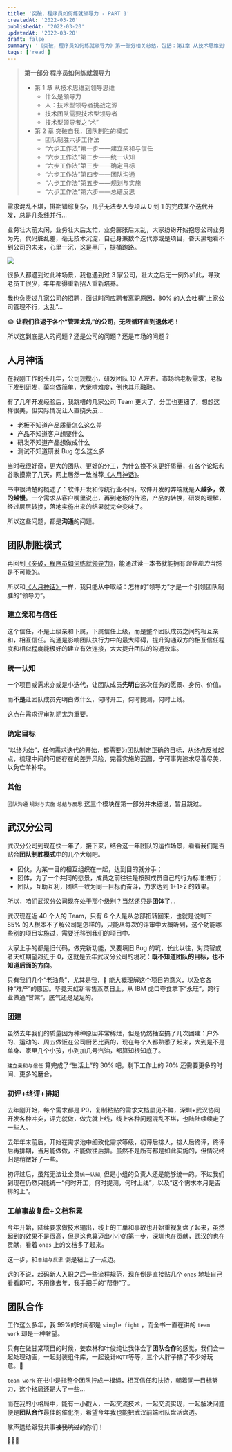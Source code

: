 ```yaml
---
title: '突破，程序员如何练就领导力 - PART 1'
createdAt: '2022-03-20'
publishedAt: '2022-03-20'
updatedAt: '2022-03-20'
draft: false
summary: '《突破，程序员如何练就领导力》第一部分相关总结，包括：第1章 从技术思维到领导思维，第2章 突破自我，团队制胜的模式'
tags: ['read']
---
```


> **第一部分 程序员如何练就领导力**
>
> - 第 1 章 从技术思维到领导思维
>   - 什么是领导力
>   - 人：技术型领导者挑战之源
>   - 技术团队需要技术型领导者
>   - 技术型领导者之“术”
> - 第 2 章 突破自我，团队制胜的模式
>   - 团队制胜六步工作法
>   - “六步工作法”第一步——建立亲和与信任
>   - “六步工作法”第二步——统一认知
>   - “六步工作法”第三步——确定目标
>   - “六步工作法”第四步——团队沟通
>   - “六步工作法”第五步——规划与实施
>   - “六步工作法”第六步——总结反思

需求混乱不堪，排期错综复杂，几乎无法专人专项从 0 到 1 的完成某个迭代开发，总是几条线并行...

业务壮大前太闲，业务壮大后太忙，业务膨胀后太乱，大家纷纷开始抱怨公司业务为先，代码脏乱差，毫无技术沉淀，自己身兼数个迭代亦或是项目，昏天黑地看不到公司的未来，心里一沉，这是黑厂，提桶跑路。

<Image
  src="/static/images/breakthrough/60542ff4bccbaVBo.gif"
  width={300}
  height={264}
/>

很多人都遇到过此种场景，我也遇到过 3 家公司，壮大之后无一例外如此，导致老员工很少，年年都得重新招人重新培养。

我也负责过几家公司的招聘，面试时问应聘者离职原因，80% 的人会吐槽“上家公司管理不行，太乱”...

😂 **让我们往返于各个“管理太乱”的公司，无限循环直到退休吧！**

所以这到底是人的问题？还是公司的问题？还是市场的问题？

## 人月神话

在我刚工作的头几年，公司规模小，研发团队 10 人左右。市场给老板需求，老板下发到研发，菜鸟做简单，大佬啃难度，倒也其乐融融。

有了几年开发经验后，我跳槽的几家公司 Team 更大了，分工也更细了，想想这样很美，但实际情况让人直挠头皮...

- 老板不知道产品质量怎么这么差
- 产品不知道客户想要什么
- 研发不知道产品想做成什么
- 测试不知道研发 Bug 怎么这么多

当时我很好奇，更大的团队、更好的分工，为什么换不来更好质量，在各个论坛和谷歌摸索了几天，网上居然一致推荐[《人月神话》](https://book.douban.com/subject/1102259/)。

书中很清楚的概述了：软件开发和传统行业不同，软件开发的弊端就是**人越多，做的越慢**。一个需求从客户嘴里说出，再到老板的传递，产品的转换，研发的理解，经过层层转换，落地实施出来的结果就完全变味了。

所以这些问题，都是**沟通**的问题。

## 团队制胜模式

再回到[《突破，程序员如何练就领导力》](https://book.douban.com/subject/30320112/)，能通过读一本书就能拥有*领导能力*当然是不可能的。

所以和[《人月神话》](https://book.douban.com/subject/1102259/)一样，我只能从中取经：怎样的“领导力”才是一个引领团队制胜的“领导力”。

### 建立亲和与信任

这个信任，不是上级亲和下属，下属信任上级，而是整个团队成员之间的相互亲和，相互信任。沟通是影响团队执行力中的最大障碍，提升沟通双方的相互信任程度和相似程度能极好的建立有效连接，大大提升团队的沟通效率。

### 统一认知

一个项目或需求亦或是小迭代，让团队成员**先明白**这次任务的愿景、身份、价值。

而**不是**让团队成员先明白做什么，何时开工，何时提测，何时上线。

这点在需求评审初期尤为重要。

### 确定目标

“以终为始”，任何需求迭代的开始，都需要为团队制定正确的目标，从终点反推起点，梳理中间的可能存在的差异风险，完善实施的蓝图，宁可事先追求尽善尽美，以免亡羊补牢。

### 其他

`团队沟通` `规划与实施` `总结与反思` 这三个模块在第一部分并未细说，暂且跳过。

## 武汉分公司

武汉分公司到现在快一年了，接下来，结合这一年团队的运作场景，看看我们是否贴合**团队制胜模式**中的几个大纲吧。

- 团伙，为某一目的相互组织在一起，达到目的就分手；
- 团体，为了一个共同的愿景，成员之前往往是按照成员自己的行为标准进行；
- 团队，互助互利，团结一致为同一目标而奋斗，力求达到 1+1>2 的效果。

所以，咱们武汉分公司现在处于那个级别？当然还只是**团体**了...

武汉现在近 40 个人的 Team，只有 6 个人是从总部扭转回来，也就是说剩下 85% 的人根本不了解公司是怎样的，只能从每次的评审中大概听到，这个功能哪些别的项目实施过，需要迁移到我们的项目中。

大家上手的都是旧代码，做完新功能，又要填旧 Bug 的坑，长此以往，对灵智或者天虹期望趋近于 0，这就是去年武汉分公司的境况：**既不知道团队的目标，也不知道后面的方向**。

只有我们几个“老油条”，尤其是我，🤔 能大概理解这个项目的意义，以及它各种“难产”的原因。毕竟天虹新零售蒸蒸日上，从 IBM 虎口夺食拿下“永旺”，跨行业做通“甘棠”，底气还是足足的。

### 团建

虽然去年我们的质量因为种种原因非常稀烂，但是仍然抽空搞了几次团建：户外的、运动的、周五做饭在公司厨艺比赛的，现在每个人都熟悉了起来，大到是不是单身、家里几个小孩，小到加几号汽油，都算知根知底了。

`建立亲和与信任` 算完成了“生活上”的 30% 吧，剩下工作上的 70% 还需要更多的时间、更多的磨合。

### 初评+终评+排期

去年刚开始，每个需求都是 P0，复制粘贴的需求文档屡见不鲜，深圳+武汉协同开发各种冲突，评完就做，做完就上线，线上各种问题混乱不堪，也陆陆续续走了一些人。

去年年末前后，开始在需求池中细致化需求等级，初评后排人，排人后终评，终评后再排期，当月能做做，不能做往后排。虽然不是所有都是如此实施的，但情况终归是稍微好了一些。

初评过后，虽然无法让全员`统一认知`, 但是小组的负责人还是能够统一的。不过我们到现在仍然只能统一“何时开工，何时提测，何时上线”，以及“这个需求本月是否排的上”。

### 工单事故复盘+文档积累

今年开始，陆续要求做技术输出，线上的工单和事故也开始重视复盘了起来，虽然起到的效果不是很高，但是这也算迈出小小的第一步，深圳也在贡献，武汉的也在贡献，看着 `ones` 上的文档多了起来。

这一步，和`总结与反思` 倒是粘上了一点边。

远的不说，起码新人入职之后一些流程规范，现在倒是直接贴几个 `ones` 地址自己看看即可，不用像去年，我手把手的“帮带”了。

## 团队合作

工作这么多年，我 99%的时间都是 `single fight` ，而全书一直在讲的 `team work` 却是一种奢望。

只有在做甘棠项目的时候，姜森林和叶俊纯让我体会了**团队合作**的感觉，我们会一起处理动画，一起封装组件库，一起设计`MQTT`等等，三个大胖子搞了不少好玩意。🥳

`team work` 在书中是指整个团队拧成一根绳，相互信任和扶持，朝着同一目标努力，这个格局还是大了一些...

而在我的小格局中，能有一小戳人，一起交流技术，一起交流实现，一起解决问题便是**团队合作**最佳的催化剂，希望今年我也能把武汉前端团队盘活盘透。

掌声送给跟我共事~~被我坑过~~的你们！

👏👏👏
